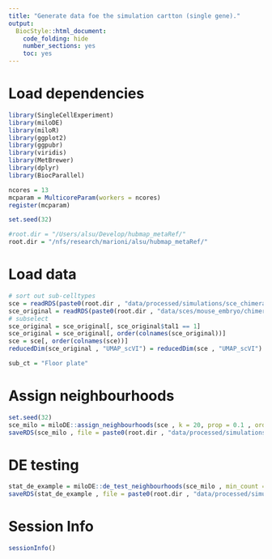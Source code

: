 ```yaml
---
title: "Generate data foe the simulation cartton (single gene)."
output:
  BiocStyle::html_document:
    code_folding: hide
    number_sections: yes
    toc: yes  
---
```

# Load dependencies

```r


library(SingleCellExperiment)
library(miloDE)
library(miloR)
library(ggplot2)
library(ggpubr)
library(viridis)
library(MetBrewer)
library(dplyr)
library(BiocParallel)

ncores = 13
mcparam = MulticoreParam(workers = ncores)
register(mcparam)

set.seed(32)

#root.dir = "/Users/alsu/Develop/hubmap_metaRef/"
root.dir = "/nfs/research/marioni/alsu/hubmap_metaRef/"


```

# Load data

```r


# sort out sub-celltypes
sce = readRDS(paste0(root.dir , "data/processed/simulations/sce_chimera_w_simulations.Rds"))
sce_original = readRDS(paste0(root.dir , "data/sces/mouse_embryo/chimera/mouse_embryo_chimera_tal.Rds"))
# subselect
sce_original = sce_original[, sce_original$tal1 == 1]
sce_original = sce_original[, order(colnames(sce_original))]
sce = sce[, order(colnames(sce))]
reducedDim(sce_original , "UMAP_scVI") = reducedDim(sce , "UMAP_scVI")

sub_ct = "Floor plate"


```

# Assign neighbourhoods

```r


set.seed(32)
sce_milo = miloDE::assign_neighbourhoods(sce , k = 20, prop = 0.1 , order = 2 , reducedDim_name = "scVI" , filtering = T)
saveRDS(sce_milo , file = paste0(root.dir , "data/processed/simulations/sce_milo_w_simulations.Rds"))


```

# DE testing

```r

stat_de_example = miloDE::de_test_neighbourhoods(sce_milo , min_count = 0 , min_n_cells_per_sample = 1 , design = ~type , covariates = "type" , BPPARAM = mcparam)
saveRDS(stat_de_example , file = paste0(root.dir , "data/processed/simulations/milo_de_w_simulations.Rds"))


```



# Session Info

```r
sessionInfo()
```
